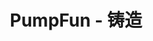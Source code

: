 ---
title: 'PumpFun - 铸造'
openapi: '/cn/api-reference/openapi-cn.json POST /v1/solana/pumpfun/mint'
---